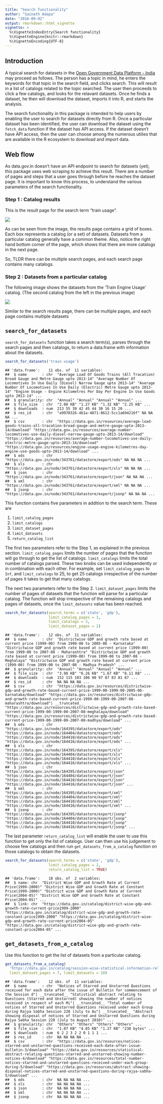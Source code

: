 ```yaml
---
title: "Search functionality"
author: "Sainath Adapa"
date: "2016-09-02"
output: rmarkdown::html_vignette
vignette: >
  %\VignetteIndexEntry{Search functionality}
  %\VignetteEngine{knitr::rmarkdown}
  %\VignetteEncoding{UTF-8}
---
```


Introduction
------------

A typical search for datasets in the [Open Government Data Platform - India](https://data.gov.in) may proceed as follows. The person has a topic in mind, he enters the keywords for that topic in the search field, and clicks search. This will result in a list of catalogs related to the topic searched. The user then proceeds to click a few catalogs, and looks for the relavant datasets. Once he finds a dataset, he then will download the dataset, imports it into R, and starts the analysis.

The search functionality in this package is intended to help users by enabling the user to search for datasets directly from R. Once a particular dataset has been identified, the user can download the dataset using the `fetch_data` function if the dataset has API access. If the dataset doesn't have API access, then the user can choose among the numerous utilies that are available in the R ecosystem to download and import data.

Web flow
--------

As data.gov.in doesn't have an API endpoint to search for datasets (yet), this package uses web scraping to achieve this result. There are a number of pages and steps that a user goes through before he reaches the dataset page. It is important to know this process, to understand the various parameters of the search functionality.

### Step 1 : Catalog results

This is the result page for the search term "train usage".

![](catalogs.png)

As can be seen from the image, the results page contains a grid of boxes. Each box represents a catalog (or a set) of datasets. Datasets from a particular catalog generally have a common theme. Also, notice the right hand bottom corner of the page, which shows that there are more catalogs in the next page.

So, TLDR there can be multiple search pages, and each search page contains many catalogs.

### Step 2 : Datasets from a particular catalog

The following image shows the datasets from the 'Train Engine Usage' catalog. (The second catalog from the left in the previous image)

![](datasets.png)

Similar to the search results page, there can be multiple pages, and each page contains multiple datasets

`search_for_datasets`
---------------------

`search_for_datasets` function takes a search term(s), parses through the search pages and then catalogs, to return a data.frame with information about the datasets.

``` r
search_for_datasets('train usage')
```

    ## 'data.frame':    11 obs. of  11 variables:
    ##  $ name       : chr  "Average Load Of Goods Trains (All Tracation) Broad Gauge and Metre Gauge upto 2013-14" "Average Number Of Locomotives In Use Daily (Diesel) Narrow Gauge upto 2013-14" "Average Number Of Locomotives In Use Daily (Electric) Metre Gauge upto 2013-14" "Engine Usage - Engine Kilometres Per Day Per Engine In Use Goods upto 2013-14" ...
    ##  $ granularity: chr  "Annual" "Annual" "Annual" "Annual" ...
    ##  $ file_size  : chr  "2.08 KB" "1.27 KB" "1.32 KB" "2.25 KB" ...
    ##  $ downloads  : num  213 55 39 42 45 44 30 16 15 20 ...
    ##  $ res_id     : chr  "a9970326-4b1a-4871-8612-5cc1a694216f" NA NA NA ...
    ##  $ csv        : chr  "https://data.gov.in/resources/average-load-goods-trains-all-tracation-broad-gauge-and-metre-gauge-upto-2013-14/download" "https://data.gov.in/resources/average-number-locomotives-use-daily-diesel-narrow-gauge-upto-2013-14/download" "https://data.gov.in/resources/average-number-locomotives-use-daily-electric-metre-gauge-upto-2013-14/download" "https://data.gov.in/resources/engine-usage-engine-kilometres-day-engine-use-goods-upto-2013-14/download" ...
    ##  $ ods        : chr  "https://data.gov.in/node/343761/datastore/export/ods" NA NA NA ...
    ##  $ xls        : chr  "https://data.gov.in/node/343761/datastore/export/xls" NA NA NA ...
    ##  $ json       : chr  "https://data.gov.in/node/343761/datastore/export/json" NA NA NA ...
    ##  $ xml        : chr  "https://data.gov.in/node/343761/datastore/export/xml" NA NA NA ...
    ##  $ jsonp      : chr  "https://data.gov.in/node/343761/datastore/export/jsonp" NA NA NA ...

This function contains five parameters in addition to the search term. These are

1.  `limit_catalog_pages`
2.  `limit_catalogs`
3.  `limit_dataset_pages`
4.  `limit_datasets`
5.  `return_catalog_list`

The first two parameters refer to the Step 1, as explained in the previous section. `limit_catalog_pages` limits the number of pages that the function will go through to get the list of catalogs. `limit_catalogs` limits the total number of catalogs parsed. These two knobs can be used independently or in combination with each other. For example, set `limit_catalog_pages` to `Inf`, and `limit_catalogs` to 25, to get 25 catalogs irrespective of the number of pages it takes to get that many catalogs.

The next two parameters refer to the Step 2. `limit_dataset_pages` limits the number of pages of datasets that the function will parse for a particular catalog. The function will stop irrespective of the remaining catalogs and pages of datasets, once the `limit_datasets` value has been reached.

``` r
search_for_datasets(search_terms = c('state', 'gdp'),
                    limit_catalog_pages = 1,
                    limit_catalogs = 3,
                    limit_dataset_pages = 2)
```

    ## 'data.frame':    12 obs. of  11 variables:
    ##  $ name       : chr  "Districtwise GDP and growth rate based at current price (1999-00) from 1999-00 to 2005-06 - Karnataka" "Districtwise GDP and growth rate based at current price (1999-00) from 1999-00 to 2007-08 - Maharashtra" "Districtwise GDP and growth rate based at current price (1999-00) from 1999-00 to 2007-08 - Meghalaya" "Districtwise GDP and growth rate based at current price (1999-00) from 1999-00 to 2007-08 - Madhya Pradesh" ...
    ##  $ granularity: chr  "Annual" "Annual" "Annual" "Annual" ...
    ##  $ file_size  : chr  "3.98 KB" "6.26 KB" "1.67 KB" "8.11 KB" ...
    ##  $ downloads  : num  152 115 103 106 98 97 87 83 81 87 ...
    ##  $ res_id     : chr  NA NA NA NA ...
    ##  $ csv        : chr  "https://data.gov.in/resources/districtwise-gdp-and-growth-rate-based-current-price-1999-00-1999-00-2005-06-karnataka/download" "https://data.gov.in/resources/districtwise-gdp-and-growth-rate-based-current-price-1999-00-1999-00-2007-08-maharashtra/download"| __truncated__ "https://data.gov.in/resources/districtwise-gdp-and-growth-rate-based-current-price-1999-00-1999-00-2007-08-meghalaya/download" "https://data.gov.in/resources/districtwise-gdp-and-growth-rate-based-current-price-1999-00-1999-00-2007-08-madhya/download" ...
    ##  $ ods        : chr  "https://data.gov.in/node/164395/datastore/export/ods" "https://data.gov.in/node/164404/datastore/export/ods" "https://data.gov.in/node/164410/datastore/export/ods" "https://data.gov.in/node/164416/datastore/export/ods" ...
    ##  $ xls        : chr  "https://data.gov.in/node/164395/datastore/export/xls" "https://data.gov.in/node/164404/datastore/export/xls" "https://data.gov.in/node/164410/datastore/export/xls" "https://data.gov.in/node/164416/datastore/export/xls" ...
    ##  $ json       : chr  "https://data.gov.in/node/164395/datastore/export/json" "https://data.gov.in/node/164404/datastore/export/json" "https://data.gov.in/node/164410/datastore/export/json" "https://data.gov.in/node/164416/datastore/export/json" ...
    ##  $ xml        : chr  "https://data.gov.in/node/164395/datastore/export/xml" "https://data.gov.in/node/164404/datastore/export/xml" "https://data.gov.in/node/164410/datastore/export/xml" "https://data.gov.in/node/164416/datastore/export/xml" ...
    ##  $ jsonp      : chr  "https://data.gov.in/node/164395/datastore/export/jsonp" "https://data.gov.in/node/164404/datastore/export/jsonp" "https://data.gov.in/node/164410/datastore/export/jsonp" "https://data.gov.in/node/164416/datastore/export/jsonp" ...

The last parameter `return_catalog_list` will enable the user to use this function to get only the list of catalogs. User can then use his judgement to choose few catalogs and then run `get_datasets_from_a_catalog` function on those catalogs to obtain the datasets.

``` r
search_for_datasets(search_terms = c('state', 'gdp'),
                    limit_catalog_pages = 2,
                    return_catalog_list = TRUE)
```

    ## 'data.frame':    18 obs. of  2 variables:
    ##  $ name: chr  "District Wise GDP and Growth Rate at Current Price(1999-2000)" "District Wise GDP and Growth Rate at Constant Price(1999-2000)" "District wise GDP and Growth Rate at Current Price(2004-05)" "District Wise GDP and Growth Rate at Constant Price(2004-05)" ...
    ##  $ link: chr  "https://data.gov.in/catalog/district-wise-gdp-and-growth-rate-current-price1999-2000" "https://data.gov.in/catalog/district-wise-gdp-and-growth-rate-constant-price1999-2000" "https://data.gov.in/catalog/district-wise-gdp-and-growth-rate-current-price2004-05" "https://data.gov.in/catalog/district-wise-gdp-and-growth-rate-constant-price2004-05" ...

`get_datasets_from_a_catalog`
-----------------------------

Use this function to get the list of datasets from a particular catalog.

``` r
get_datasets_from_a_catalog(
  'https://data.gov.in/catalog/session-wise-statistical-information-relating-questions-rajya-sabha',
  limit_dataset_pages = 7, limit_datasets = 10)
```

    ## 'data.frame':    12 obs. of  11 variables:
    ##  $ name       : chr  "Notices of Starred and Unstarred Questions received for each date after the issue of Bulletin for commencement of the Session d"| __truncated__ "Statistical abstract relating to Questions (Starred and Unstarred) showing the number of notices received in respect of each Mi"| __truncated__ "Total number of notices of Starred and Unstarred Questions received under each Group during Rajya Sabha Session 220 (July to Au"| __truncated__ "Abstract showing disposal of notices of Starred and Unstarred Questions during Rajya Sabha Session 220 (July to August 2010)" ...
    ##  $ granularity: chr  "Others" "Others" "Others" "Others" ...
    ##  $ file_size  : chr  "1.07 KB" "4.85 KB" "1.27 KB" "238 bytes" ...
    ##  $ downloads  : num  6 2 2 3 2 2 0 1 1 1 ...
    ##  $ res_id     : chr  NA NA NA NA ...
    ##  $ csv        : chr  "https://data.gov.in/resources/notices-starred-and-unstarred-questions-received-each-date-after-issue-bulletin-3/download" "https://data.gov.in/resources/statistical-abstract-relating-questions-starred-and-unstarred-showing-number-notices-4/download" "https://data.gov.in/resources/total-number-notices-starred-and-unstarred-questions-received-under-each-group-during-5/download" "https://data.gov.in/resources/abstract-showing-disposal-notices-starred-and-unstarred-questions-during-rajya-sabha-5/download" ...
    ##  $ ods        : chr  NA NA NA NA ...
    ##  $ xls        : chr  NA NA NA NA ...
    ##  $ json       : chr  NA NA NA NA ...
    ##  $ xml        : chr  NA NA NA NA ...
    ##  $ jsonp      : chr  NA NA NA NA ...
